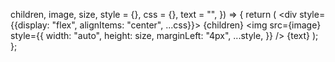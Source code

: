   children,
  image,
  size,
  style = {},
  css = {},
  text = "",
}) => {
  return (
    <div style={{display: "flex", alignItems: "center", ...css}}>
      {children}
      <img
        src={image}
        style={{
          width: "auto",
          height: size,
          marginLeft: "4px",
          ...style,
        }}
      />
      {text}
    </div>
  );
};
